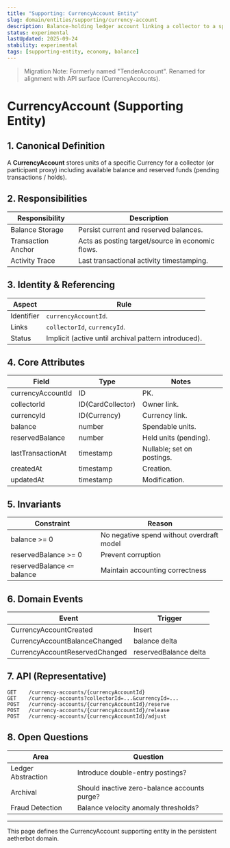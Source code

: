 ```yaml
---
title: "Supporting: CurrencyAccount Entity"
slug: domain/entities/supporting/currency-account
description: Balance-holding ledger account linking a collector to a specific Currency (formerly Tender) instance.
status: experimental
lastUpdated: 2025-09-24
stability: experimental
tags: [supporting-entity, economy, balance]
---
```


> Migration Note: Formerly named "TenderAccount". Renamed for alignment with API surface (CurrencyAccounts).

# CurrencyAccount (Supporting Entity)

## 1. Canonical Definition

A **CurrencyAccount** stores units of a specific Currency for a collector (or participant proxy) including available balance and reserved funds (pending transactions / holds).

## 2. Responsibilities

| Responsibility     | Description                                      |
| ------------------ | ------------------------------------------------ |
| Balance Storage    | Persist current and reserved balances.           |
| Transaction Anchor | Acts as posting target/source in economic flows. |
| Activity Trace     | Last transactional activity timestamping.        |

## 3. Identity & Referencing

| Aspect     | Rule                                                 |
| ---------- | ---------------------------------------------------- |
| Identifier | `currencyAccountId`.                                 |
| Links      | `collectorId`, `currencyId`.                         |
| Status     | Implicit (active until archival pattern introduced). |

## 4. Core Attributes

| Field             | Type              | Notes                      |
| ----------------- | ----------------- | -------------------------- |
| currencyAccountId | ID                | PK.                        |
| collectorId       | ID(CardCollector) | Owner link.                |
| currencyId        | ID(Currency)      | Currency link.             |
| balance           | number            | Spendable units.           |
| reservedBalance   | number            | Held units (pending).      |
| lastTransactionAt | timestamp         | Nullable; set on postings. |
| createdAt         | timestamp         | Creation.                  |
| updatedAt         | timestamp         | Modification.              |

## 5. Invariants

| Constraint                   | Reason                                    |
| ---------------------------- | ----------------------------------------- |
| balance >= 0                 | No negative spend without overdraft model |
| reservedBalance >= 0         | Prevent corruption                        |
| reservedBalance `<=` balance | Maintain accounting correctness           |

## 6. Domain Events

| Event                          | Trigger               |
| ------------------------------ | --------------------- |
| CurrencyAccountCreated         | Insert                |
| CurrencyAccountBalanceChanged  | balance delta         |
| CurrencyAccountReservedChanged | reservedBalance delta |

## 7. API (Representative)

```
GET    /currency-accounts/{currencyAccountId}
GET    /currency-accounts?collectorId=...&currencyId=...
POST   /currency-accounts/{currencyAccountId}/reserve
POST   /currency-accounts/{currencyAccountId}/release
POST   /currency-accounts/{currencyAccountId}/adjust
```

## 8. Open Questions

| Area               | Question                                     |
| ------------------ | -------------------------------------------- |
| Ledger Abstraction | Introduce double-entry postings?             |
| Archival           | Should inactive zero-balance accounts purge? |
| Fraud Detection    | Balance velocity anomaly thresholds?         |

---

This page defines the CurrencyAccount supporting entity in the persistent aetherbot domain.
